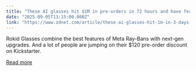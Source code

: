 ```yaml
---
title: "These AI glasses hit $1M in pre-orders in 72 hours and have features missing from Meta Ray-Bans"
date: "2025-09-05T13:15:00.000Z"
link: "https://www.zdnet.com/article/these-ai-glasses-hit-1m-in-3-days-and-they-have-features-missing-from-meta-ray-bans/"
---
```


Rokid Glasses combine the best features of Meta Ray-Bans with next-gen upgrades. And a lot of people are jumping on their $120 pre-order discount on Kickstarter.

[Read more](https://www.zdnet.com/article/these-ai-glasses-hit-1m-in-3-days-and-they-have-features-missing-from-meta-ray-bans/)
